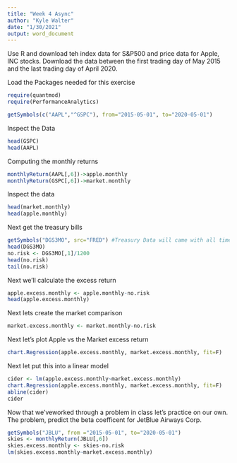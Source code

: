 ---
title: "Week 4 Async"
author: "Kyle Walter"
date: "1/30/2021"
output: word_document
---

Use R and download teh index data for S&P500 and price data for Apple, INC stocks. Download the data between the first trading day of May 2015 and the last trading day of April 2020.

Load the Packages needed for this exercise
```{r}
require(quantmod)
require(PerformanceAnalytics)
```

```{r}
getSymbols(c("AAPL","^GSPC"), from="2015-05-01", to="2020-05-01")
```

Inspect the Data
```{r}
head(GSPC)
head(AAPL)
```

Computing the monthly returns
```{r}
monthlyReturn(AAPL[,6])->apple.monthly
monthlyReturn(GSPC[,6])->market.monthly
```

Inspect the data
```{r}
head(market.monthly)
head(apple.monthly)
```

Next get the treasury bills
```{r}
getSymbols("DGS3MO", src="FRED") #Treasury Data will came with all time
head(DGS3MO)
no.risk <- DGS3MO[,1]/1200
head(no.risk)
tail(no.risk)
```

Next we'll calculate the excess return
```{r}
apple.excess.monthly <- apple.monthly-no.risk
head(apple.excess.monthly)
```

Next lets create the market comparison
```{r}
market.excess.monthly <- market.monthly-no.risk
```

Next let's plot Apple vs the Market excess return
```{r}
chart.Regression(apple.excess.monthly, market.excess.monthly, fit=F)
```
Next let put this into a linear model
```{r}
cider <- lm(apple.excess.monthly~market.excess.monthly)
chart.Regression(apple.excess.monthly, market.excess.monthly, fit=F)
abline(cider)
cider
```

Now that we'veworked through a problem in class let's practice on our own.
The problem, predict the beta coefficent for JetBlue Airways Corp.

```{r}
getSymbols("JBLU", from ="2015-05-01", to="2020-05-01")
skies <- monthlyReturn(JBLU[,6])
skies.excess.monthly <- skies-no.risk
lm(skies.excess.monthly~market.excess.monthly)
```







